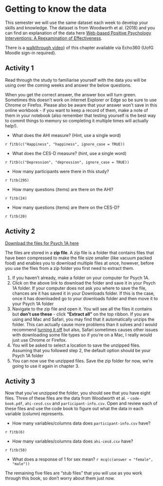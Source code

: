 
# Getting to know the data

This semester we will use the same dataset each week to develop your skills and knowledge. The dataset is from Woodworth et al. (2018)  and you can find an explanation of the data here <a href="files/woodworth.pdf" download>Web-based Positive Psychology Interventions: A Reexamination of Effectiveness</a>.

There is a [walkthrough video](https://echo360.org.uk/media/0df3ba1d-4ab4-411b-ac70-4a1de334e0e7/public)) of this chapter available via Echo360 (UofG Moodle sign-in required).

## Activity 1

Read through the study to familiarise yourself with the data you will be using over the coming weeks and answer the below questions.

When you get the correct answer, the answer box will turn green. Sometimes this doesn't work on Internet Explorer or Edge so be sure to use Chrome or Firefox. Please also be aware that your answer won't save in this online workbook - if you want to keep a record of them, make a note of them in your notebook (also remember that testing yourself is the best way to commit things to memory so completing it multiple times will actually help!).

* What does the AHI measure? (Hint, use a single word)

`r fitb(c("Happiness", "happiness", ignore_case = TRUE))` 

* What does the CES-D measure? (hint, use a single word)

`r fitb(c("Depression", "depression", ignore_case = TRUE))`

* How many participants were there in this study?

`r fitb(295)`

* How many questions (items) are there on the AHI?

`r fitb(24)`

* How many questions (items) are there on the CES-D?

`r fitb(20)`

## Activity 2

<a href="files/Data_Skills_1A.zip" download>Download the files for Psych 1A here</a>

The files are stored in a **zip file**. A zip file is a folder that contains files that have been compressed to make the file size smaller (like vacuum packed food) and enables you to download multiple files at once, however, before you use the files from a zip folder you first need to extract them.

1. If you haven't already, make a folder on your computer for Psych 1A.
2. Click on the above link to download the folder and save it in your Psych 1A folder. If your computer does not ask you where to save the file, chances are it has saved it in your Downloads folder. If this is the case, once it has downloaded go to your downloads folder and then move it to your Psych 1A folder
3. Navigate to the zip file and open it. You will see all the files it contains but **don't use these** - click **"Extract all"** on the top ribbon. If you are using and Mac and Safari, you may find that it automatically unzips the folder. This can actually cause more problems than it solves and I would recommend [turning it off](https://apple.stackexchange.com/questions/961/how-to-stop-safari-from-unzipping-files-after-download) but also, Safari sometimes causes other issues with downloading some file types so if you're on a Mac, I really would just use Chrome or Firefox.
4. You will be asked to select a location to save the unzipped files. Assuming that you followed step 2, the default option should be your Psych 1A folder
5. You can now use the unzipped files. Save the zip folder for now, we're going to use it again in chapter 3.

## Activity 3

Now that you've unzipped the folder, you should see that you have eight files. Three of these files are the data from Woodworth et al. -  `code-book.pdf`, `ahi-cesd.csv` and `participant-info.csv`. Open and review each of these files and use the code book to figure out what the data in each variable (column) represents.

* How many variables/columns data does `participant-info.csv` have?

`r fitb(6)`

* How many variables/columns data does `ahi-cesd.csv` have?

`r fitb(50)`

* What does a response of 1 for sex mean? `r mcq(c(answer = "female", "male"))`

The remaining five files are "stub files" that you will use as you work through this book, so don't worry about them just now. 
